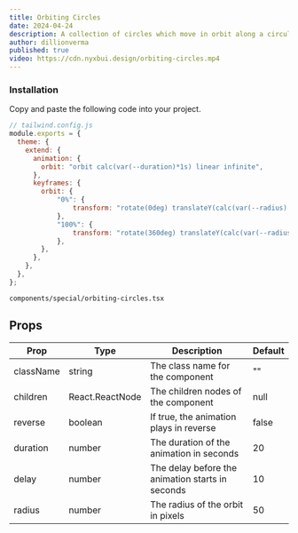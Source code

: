 ```yaml
---
title: Orbiting Circles
date: 2024-04-24
description: A collection of circles which move in orbit along a circular path
author: dillionverma
published: true
video: https://cdn.nyxbui.design/orbiting-circles.mp4
---
```


<ComponentPreview name="orbiting-circles-demo" />

<Steps>

### Installation

Copy and paste the following code into your project.

```js
// tailwind.config.js
module.exports = {
  theme: {
    extend: {
      animation: {
        orbit: "orbit calc(var(--duration)*1s) linear infinite",
      },
      keyframes: {
        orbit: {
            "0%": {
                transform: "rotate(0deg) translateY(calc(var(--radius) * 1px)) rotate(0deg)",
            },
            "100%": {
                transform: "rotate(360deg) translateY(calc(var(--radius) * 1px)) rotate(-360deg)",
            },
        },
      },
    },
  },
};
```

```text
components/special/orbiting-circles.tsx
```

<ComponentSource name="orbiting-circles" />

</Steps>

## Props

| Prop        | Type            | Description                                  | Default |
| ----------- | --------------- | -------------------------------------------- | ------- |
| className   | string          | The class name for the component             | ""      |
| children    | React.ReactNode | The children nodes of the component          | null    |
| reverse     | boolean         | If true, the animation plays in reverse      | false   |
| duration    | number          | The duration of the animation in seconds     | 20      |
| delay       | number          | The delay before the animation starts in seconds | 10   |
| radius      | number          | The radius of the orbit in pixels            | 50      |
